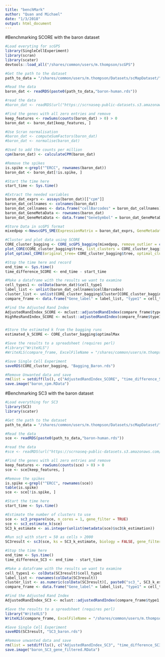 ---
title: "benchMark"
author: "Quan and Michael"
date: "1/3/2018"
output: html_document
---

#Benchmarking SCORE with the baron dataset
```{r}
#Load everyting for scGPS
library(SingleCellExperiment)
library(scran)
library(scater)
devtools::load_all("/shares/common/users/m.thompson/scGPS")

#Get the path to the dataset
path_to_data = "/shares/common/users/m.thompson/Datasets/scMapDataset/"

#Read the data
baron_dat <- readRDS(paste0(path_to_data,"baron-human.rds"))

#read the data
#baron_dat <- readRDS(url("https://scrnaseq-public-datasets.s3.amazonaws.com/scater-objects/baron-human.rds"))

#Find the genes with all zero entries and remove
keep_features <- rowSums(counts(baron_dat) > 0) > 0
baron_dat <- baron_dat[keep_features, ]

#Use Scran normalisation
#baron_dat <- computeSumFactors(baron_dat)
#baron_dat <- normalise(baron_dat)

#Used to add the counts per million
cpm(baron_dat) <- calculateCPM(baron_dat)

#Remove the spikes
is.spike <-grepl("^ERCC", rownames(baron_dat))
baron_dat <- baron_dat[!is.spike, ]

#Start the time here
start_time <- Sys.time()

#Extract the needed variables
baron_dat_exprs <- assays(baron_dat)[["cpm"]]
baron_dat_cellnames <- colnames(baron_dat)
baron_dat_cellnames <- data.frame("cellBarcodes" = baron_dat_cellnames)
baron_dat_GeneMetaData <- rownames(baron_dat)
baron_dat_GeneMetaData <- data.frame("GeneSymbol" = baron_dat_GeneMetaData)

#Store Data in scGPS format
mixedpop <-NewscGPS_SME(ExpressionMatrix = baron_dat_exprs, GeneMetadata = baron_dat_GeneMetaData, CellMetadata = baron_dat_cellnames)

#Cluster and plot data using SCORE
CORE_cluster_bagging <- CORE_scGPS_bagging(mixedpop, remove_outlier = c(0), PCA=FALSE, bagging_run = 20, subsample_proportion = .8)
plot_CORE(CORE_cluster_bagging$tree, list_clusters = CORE_cluster_bagging$Cluster)
plot_optimal_CORE(original_tree= CORE_cluster_bagging$tree, optimal_cluster = unlist(CORE_cluster_bagging$Cluster[CORE_cluster_bagging$optimal_index]), shift = -100)

#Stop the time here and record
end_time <- Sys.time()
time_difference_SCORE <- end_time - start_time

#Make a dataframe with the results we want to examine
cell_types1 <- colData(baron_dat)$cell_type1
label_list <- unlist(baron_dat_cellnames$cellBarcodes)
cluster_list <- unlist(CORE_cluster_bagging$Cluster[CORE_cluster_bagging$optimal_index])
compare_frame <- data.frame("Gene_label" = label_list, "type1" = cell_types1,"cluster" = cluster_list)

#Find the Adjusted Rand Index
AdjustedRandIndex_SCORE <- mclust::adjustedRandIndex(compare_frame$type1, compare_frame$cluster)
HighResRandIndex_SCORE <- mclust::adjustedRandIndex(compare_frame$type1, unlist(CORE_cluster_bagging$Cluster[1]))


#Store the estimated k from the bagging runs
estimated_k_SCORE <- CORE_cluster_bagging$optimalMax

#Save the results to a spreadsheet (requires perl)
#library("WriteXLS")
#WriteXLS(compare_frame, ExcelFileName = "/shares/common/users/m.thompson/BaronSC3/baronscore.xls")

#Save Single Cell Experiment
saveRDS(CORE_cluster_bagging, "Bagging_Baron.rds")

#Remove Unwanted data and save
rm(list = setdiff(ls(), c("AdjustedRandIndex_SCORE", "time_difference_SCORE", "estimated_k_SCORE", "HighResRandIndex_SCORE")))
save.image("baron_cpm.RData")
```


#Benchmarking SC3 with the baron dataset
```{r}
#Load everything for SC3
library(SC3)
library(scater)

#Get the path to the dataset
path_to_data = "/shares/common/users/m.thompson/Datasets/scMapDataset/"

#Read the data
sce <- readRDS(paste0(path_to_data,"baron-human.rds"))

#read the data
#sce <- readRDS(url("https://scrnaseq-public-datasets.s3.amazonaws.com/scater-objects/baron-human.rds"))

#Find the genes with all zero entries and remove
keep_features <- rowSums(counts(sce) > 0) > 0
sce <- sce[keep_features, ]

#Remove the spikes
is.spike <-grepl("^ERCC", rownames(sce))
table(is.spike)
sce <- sce[!is.spike, ]

#Start the time here
start_time <- Sys.time()

#Estimate the number of clusters to use
sce <- sc3_prepare(sce, n_cores = 1, gene_filter = TRUE)
sce <- sc3_estimate_k(sce)
SC3_k_estimate <- as.integer(unlist(metadata(sce)$sc3$k_estimation))

#Run sc3 with start = 50 as cells > 2000
SC3result <- sc3(sce, ks = SC3_k_estimate, biology = FALSE, gene_filter = TRUE, n_cores = 1, kmeans_nstart = 50)

#Stop the time here
end_time <- Sys.time()
time_difference_SC3 <- end_time - start_time

#Make a dataframe with the results we want to examine
cell_types1 <- colData(SC3result)$cell_type1
label_list <- rownames(colData(SC3result))
cluster_list <- as.numeric(colData(SC3result)[, paste0("sc3_", SC3_k_estimate, "_clusters")])
compare_frame <- data.frame("Gene_label" = label_list, "type1" = cell_types1, "cluster" = cluster_list)

#Find the Adjusted Rand Index
AdjustedRandIndex_SC3 <- mclust::adjustedRandIndex(compare_frame$type1, compare_frame$cluster)

#Save the results to a spreadsheet (requires perl)
library("WriteXLS")
WriteXLS(compare_frame, ExcelFileName = "/shares/common/users/m.thompson/BaronSC3/baron.xls")

#Save Single Cell Experiment
saveRDS(SC3result, "SC3_baron.rds")

#Remove unwanted data and save
rm(list = setdiff(ls(), c("AdjustedRandIndex_SC3", "time_difference_SC3", "SC3_k_estimate")))
save.image("baron_SC3_gene_filtered.RData")
```


